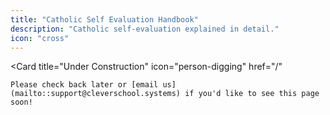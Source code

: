 ```yaml
---
title: "Catholic Self Evaluation Handbook"
description: "Catholic self-evaluation explained in detail."
icon: "cross"
---
```


<Card
    title="Under Construction"
    icon="person-digging"
    href="/"
>
    Please check back later or [email us](mailto::support@cleverschool.systems) if you'd like to see this page soon!
</Card>
